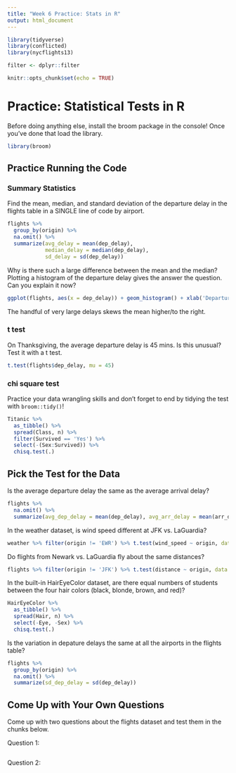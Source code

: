 ```yaml
---
title: "Week 6 Practice: Stats in R"
output: html_document
---
```


```r
library(tidyverse)
library(conflicted)
library(nycflights13)

filter <- dplyr::filter

knitr::opts_chunk$set(echo = TRUE)
```

# Practice: Statistical Tests in R

Before doing anything else, install the broom package in the console! Once you've done that load the library.

```r
library(broom)
```

## Practice Running the Code

### Summary Statistics

Find the mean, median, and standard deviation of the departure delay in the flights table in a SINGLE line of code by airport.

```r
flights %>% 
  group_by(origin) %>% 
  na.omit() %>%
  summarize(avg_delay = mean(dep_delay),
            median_delay = median(dep_delay),
            sd_delay = sd(dep_delay))
```

Why is there such a large difference between the mean and the median? Plotting a histogram of the departure delay gives the answer the question. Can you explain it now?

```r
ggplot(flights, aes(x = dep_delay)) + geom_histogram() + xlab('Departure Delay (mins)')
```

The handful of very large delays skews the mean higher/to the right.

### t test

On Thanksgiving, the average departure delay is 45 mins. Is this unusual? Test it with a t test.

```r
t.test(flights$dep_delay, mu = 45)
```

### chi square test

Practice your data wrangling skills and don't forget to end by tidying the test with `broom::tidy()`!

```r
Titanic %>% 
  as_tibble() %>% 
  spread(Class, n) %>% 
  filter(Survived == 'Yes') %>% 
  select(-(Sex:Survived)) %>%
  chisq.test(.)
```

## Pick the Test for the Data

Is the average departure delay the same as the average arrival delay?

```r
flights %>% 
  na.omit() %>%
  summarize(avg_dep_delay = mean(dep_delay), avg_arr_delay = mean(arr_delay))
```

In the weather dataset, is wind speed different at JFK vs. LaGuardia?

```r
weather %>% filter(origin != 'EWR') %>% t.test(wind_speed ~ origin, data = .)
```

Do flights from Newark vs. LaGuardia fly about the same distances?

```r
flights %>% filter(origin != 'JFK') %>% t.test(distance ~ origin, data = .)
```

In the built-in HairEyeColor dataset, are there equal numbers of students between the four hair colors (black, blonde, brown, and red)?

```r
HairEyeColor %>% 
  as_tibble() %>% 
  spread(Hair, n) %>%
  select(-Eye, -Sex) %>%
  chisq.test(.)
```

Is the variation in depature delays the same at all the airports in the flights table?

```r
flights %>% 
  group_by(origin) %>% 
  na.omit() %>% 
  summarize(sd_dep_delay = sd(dep_delay))
```

## Come Up with Your Own Questions

Come up with two questions about the flights dataset and test them in the chunks below.

Question 1:

```r

```

Question 2:

```r

```




